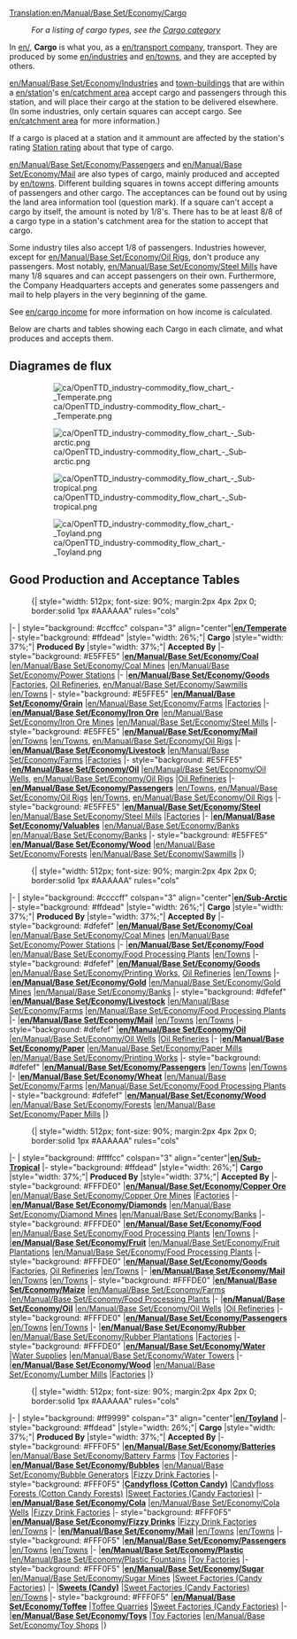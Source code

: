 [[Translation:en/Manual/Base Set/Economy/Cargo]]
{{ca/Traducció|Cargo|25}}
{{ca/Taula de contingut}}
:''For a listing of cargo types, see the [[:Category:en/Cargo|Cargo category]]''

In [[en/]], '''Cargo''' is what you, as a [[en/transport company]], transport. They are produced by some [[en/industries]] and [[en/towns]], and they are accepted by others. 

[[en/Manual/Base Set/Economy/Industries]] and [[en/Town|town-buildings]] that are within a [[en/station]]'s [[en/catchment area]] accept cargo and passengers through this station, and will place their cargo at the station to be delivered elsewhere. (In some industries, only certain squares can accept cargo. See [[en/catchment area]] for more information.)

If a cargo is placed at a station and it ammount are affected by the station's rating [[en/Manual/Game mechanics#Station rating|Station rating]] about that type of cargo.

[[en/Manual/Base Set/Economy/Passengers]] and [[en/Manual/Base Set/Economy/Mail]] are also types of cargo, mainly produced and accepted by [[en/town]]s. Different building squares in towns accept differing amounts of passengers and other cargo. The acceptances can be found out by using the land area information tool (question mark). If a square can't accept a cargo by itself, the amount is noted by 1/8's. There has to be at least 8/8 of a cargo type in a station's catchment area for the station to accept that cargo.

Some industry tiles also accept 1/8 of passengers. Industries however, except for [[en/Manual/Base Set/Economy/Oil Rig]]s, don't produce any passengers. Most notably, [[en/Manual/Base Set/Economy/Steel Mill]]s have many 1/8 squares and can accept passengers on their own. Furthermore, the Company Headquarters accepts and generates some passengers and mail to help players in the very beginning of the game.

See [[en/cargo income]] for more information on how income is calculated.

Below are charts and tables showing each Cargo in each climate, and what produces and accepts them.

==Diagrames de flux==
:[[File:ca/OpenTTD industry-commodity flow chart - Temperate.png|border]]

:[[File:ca/OpenTTD industry-commodity flow chart - Sub-arctic.png|border]]

:[[File:ca/OpenTTD industry-commodity flow chart - Sub-tropical.png|border]]

:[[File:ca/OpenTTD industry-commodity flow chart - Toyland.png|border]]

==Good Production and Acceptance Tables==

:{| {{en/Wikitable}} style="width: 512px; font-size: 90%; margin:2px 4px 2px 0; border:solid 1px #AAAAAA" rules="cols"
|- 
| style="background: #ccffcc" colspan="3" align="center"|'''[[en/Temperate]]'''
|- style="background: #ffdead"
|style="width: 26%;"| '''Cargo'''
|style="width: 37%;"| '''Produced By'''
|style="width: 37%;"| '''Accepted By'''
|- style="background: #E5FFE5"
|'''[[en/Manual/Base Set/Economy/Coal]]'''
|[[en/Manual/Base Set/Economy/Coal Mine]]s
|[[en/Manual/Base Set/Economy/Power Station]]s
|-
|'''[[en/Manual/Base Set/Economy/Goods]]'''
|[[en/Manual/Base Set/Economy/Factory|Factories]], [[en/Manual/Base Set/Economy/Oil Refinery|Oil Refineries]], [[en/Manual/Base Set/Economy/Sawmill]]s
|[[en/Town]]s
|- style="background: #E5FFE5"
|'''[[en/Manual/Base Set/Economy/Grain]]'''
|[[en/Manual/Base Set/Economy/Farm]]s
|[[en/Manual/Base Set/Economy/Factory|Factories]]
|-
|'''[[en/Manual/Base Set/Economy/Iron Ore]]'''
|[[en/Manual/Base Set/Economy/Iron Ore Mine]]s
|[[en/Manual/Base Set/Economy/Steel Mill]]s
|- style="background: #E5FFE5"
|'''[[en/Manual/Base Set/Economy/Mail]]'''
|[[en/Town]]s
|[[en/Town]]s, [[en/Manual/Base Set/Economy/Oil Rig]]s
|-
|'''[[en/Manual/Base Set/Economy/Livestock]]'''
|[[en/Manual/Base Set/Economy/Farm]]s
|[[en/Manual/Base Set/Economy/Factory|Factories]]
|- style="background: #E5FFE5"
|'''[[en/Manual/Base Set/Economy/Oil]]'''
|[[en/Manual/Base Set/Economy/Oil Wells]], [[en/Manual/Base Set/Economy/Oil Rig]]s
|[[en/Manual/Base Set/Economy/Oil Refinery|Oil Refineries]]
|-
|'''[[en/Manual/Base Set/Economy/Passengers]]'''
|[[en/Town]]s, [[en/Manual/Base Set/Economy/Oil Rig]]s
|[[en/Town]]s, [[en/Manual/Base Set/Economy/Oil Rig]]s
|- style="background: #E5FFE5"
|'''[[en/Manual/Base Set/Economy/Steel]]'''
|[[en/Manual/Base Set/Economy/Steel Mill]]s
|[[en/Manual/Base Set/Economy/Factory|Factories]]
|-
|'''[[en/Manual/Base Set/Economy/Valuables]]'''
|[[en/Manual/Base Set/Economy/Bank]]s
|[[en/Manual/Base Set/Economy/Bank]]s
|- style="background: #E5FFE5"
|'''[[en/Manual/Base Set/Economy/Wood]]'''
|[[en/Manual/Base Set/Economy/Forest]]s
|[[en/Manual/Base Set/Economy/Sawmill]]s
|}

:{| {{en/Wikitable}} style="width: 512px; font-size: 90%; margin:2px 4px 2px 0; border:solid 1px #AAAAAA" rules="cols"
|- 
| style="background: #ccccff" colspan="3" align="center"|'''[[en/Sub-Arctic]]'''
|- style="background: #ffdead"
|style="width: 26%;"| '''Cargo'''
|style="width: 37%;"| '''Produced By'''
|style="width: 37%;"| '''Accepted By'''
|- style="background: #dfefef"
|'''[[en/Manual/Base Set/Economy/Coal]]'''
|[[en/Manual/Base Set/Economy/Coal Mine]]s
|[[en/Manual/Base Set/Economy/Power Station]]s
|-
|'''[[en/Manual/Base Set/Economy/Food]]'''
|[[en/Manual/Base Set/Economy/Food Processing Plant]]s
|[[en/Town]]s
|- style="background: #dfefef"
|'''[[en/Manual/Base Set/Economy/Goods]]'''
|[[en/Manual/Base Set/Economy/Printing Works]], [[en/Manual/Base Set/Economy/Oil Refinery|Oil Refineries]]
|[[en/Town]]s
|-
|'''[[en/Manual/Base Set/Economy/Gold]]'''
|[[en/Manual/Base Set/Economy/Gold Mine]]s
|[[en/Manual/Base Set/Economy/Bank]]s
|- style="background: #dfefef"
|'''[[en/Manual/Base Set/Economy/Livestock]]'''
|[[en/Manual/Base Set/Economy/Farm]]s
|[[en/Manual/Base Set/Economy/Food Processing Plant]]s
|-
|'''[[en/Manual/Base Set/Economy/Mail]]'''
|[[en/Town]]s
|[[en/Town]]s
|- style="background: #dfefef"
|'''[[en/Manual/Base Set/Economy/Oil]]'''
|[[en/Manual/Base Set/Economy/Oil Wells]]
|[[en/Manual/Base Set/Economy/Oil Refinery|Oil Refineries]]
|-
|'''[[en/Manual/Base Set/Economy/Paper]]'''
|[[en/Manual/Base Set/Economy/Paper Mill]]s
|[[en/Manual/Base Set/Economy/Printing Works]]
|- style="background: #dfefef"
|'''[[en/Manual/Base Set/Economy/Passengers]]'''
|[[en/Town]]s
|[[en/Town]]s
|-
|'''[[en/Manual/Base Set/Economy/Wheat]]'''
|[[en/Manual/Base Set/Economy/Farm]]s
|[[en/Manual/Base Set/Economy/Food Processing Plant]]s
|- style="background: #dfefef"
|'''[[en/Manual/Base Set/Economy/Wood]]'''
|[[en/Manual/Base Set/Economy/Forest]]s
|[[en/Manual/Base Set/Economy/Paper Mill]]s
|}

:{| {{en/Wikitable}} style="width: 512px; font-size: 90%; margin:2px 4px 2px 0; border:solid 1px #AAAAAA" rules="cols"
|- 
| style="background: #ffffcc" colspan="3" align="center"|'''[[en/Sub-Tropical]]'''
|- style="background: #ffdead"
|style="width: 26%;"| '''Cargo'''
|style="width: 37%;"| '''Produced By'''
|style="width: 37%;"| '''Accepted By'''
|- style="background: #FFFDE0"
|'''[[en/Manual/Base Set/Economy/Copper Ore]]'''
|[[en/Manual/Base Set/Economy/Copper Ore Mine]]s
|[[en/Manual/Base Set/Economy/Factory|Factories]]
|-
|'''[[en/Manual/Base Set/Economy/Diamonds]]'''
|[[en/Manual/Base Set/Economy/Diamond Mine]]s
|[[en/Manual/Base Set/Economy/Bank]]s
|- style="background: #FFFDE0"
|'''[[en/Manual/Base Set/Economy/Food]]'''
|[[en/Manual/Base Set/Economy/Food Processing Plant]]s
|[[en/Town]]s
|-
|'''[[en/Manual/Base Set/Economy/Fruit]]'''
|[[en/Manual/Base Set/Economy/Fruit Plantation]]s
|[[en/Manual/Base Set/Economy/Food Processing Plant]]s
|- style="background: #FFFDE0"
|'''[[en/Manual/Base Set/Economy/Goods]]'''
|[[en/Manual/Base Set/Economy/Factory|Factories]], [[en/Manual/Base Set/Economy/Oil Refinery|Oil Refineries]]
|[[en/Town]]s
|-
|'''[[en/Manual/Base Set/Economy/Mail]]'''
|[[en/Town]]s
|[[en/Town]]s
|- style="background: #FFFDE0"
|'''[[en/Manual/Base Set/Economy/Maize]]'''
|[[en/Manual/Base Set/Economy/Farm]]s
|[[en/Manual/Base Set/Economy/Food Processing Plant]]s
|-
|'''[[en/Manual/Base Set/Economy/Oil]]'''
|[[en/Manual/Base Set/Economy/Oil Wells]]
|[[en/Manual/Base Set/Economy/Oil Refinery|Oil Refineries]]
|- style="background: #FFFDE0"
|'''[[en/Manual/Base Set/Economy/Passengers]]'''
|[[en/Town]]s
|[[en/Town]]s
|-
|'''[[en/Manual/Base Set/Economy/Rubber]]'''
|[[en/Manual/Base Set/Economy/Rubber Plantation]]s
|[[en/Manual/Base Set/Economy/Factory|Factories]]
|- style="background: #FFFDE0"
|'''[[en/Manual/Base Set/Economy/Water]]'''
|[[en/Manual/Base Set/Economy/Water Supply|Water Supplies]]
|[[en/Manual/Base Set/Economy/Water Tower]]s
|-
|'''[[en/Manual/Base Set/Economy/Wood]]'''
|[[en/Manual/Base Set/Economy/Lumber Mill]]s
|[[en/Manual/Base Set/Economy/Factory|Factories]]
|}

:{| {{en/Wikitable}} style="width: 512px; font-size: 90%; margin:2px 4px 2px 0; border:solid 1px #AAAAAA" rules="cols"
|- 
| style="background: #ff9999" colspan="3" align="center"|'''[[en/Toyland]]'''
|- style="background: #ffdead"
|style="width: 26%;"| '''Cargo'''
|style="width: 37%;"| '''Produced By'''
|style="width: 37%;"| '''Accepted By'''
|- style="background: #FFF0F5"
|'''[[en/Manual/Base Set/Economy/Batteries]]'''
|[[en/Manual/Base Set/Economy/Battery Farm]]s
|[[en/Manual/Base Set/Economy/Toy Factory|Toy Factories]]
|-
|'''[[en/Manual/Base Set/Economy/Bubbles]]'''
|[[en/Manual/Base Set/Economy/Bubble Generator]]s
|[[en/Manual/Base Set/Economy/Fizzy Drink Factory|Fizzy Drink Factories]]
|- style="background: #FFF0F5"
|'''[[en/Manual/Base Set/Economy/Candyfloss|Candyfloss (Cotton Candy)]]''' 
|[[en/Manual/Base Set/Economy/Candyfloss Forest|Candyfloss Forests (Cotton Candy Forests)]]
|[[en/Manual/Base Set/Economy/Sweet Factory|Sweet Factories (Candy Factories)]]
|-
|'''[[en/Manual/Base Set/Economy/Cola]]'''
|[[en/Manual/Base Set/Economy/Cola Wells]]
|[[en/Manual/Base Set/Economy/Fizzy Drink Factory|Fizzy Drink Factories]]
|- style="background: #FFF0F5"
|'''[[en/Manual/Base Set/Economy/Fizzy Drinks]]'''
|[[en/Manual/Base Set/Economy/Fizzy Drink Factory|Fizzy Drink Factories]]
|[[en/Town]]s
|-
|'''[[en/Manual/Base Set/Economy/Mail]]'''
|[[en/Town]]s
|[[en/Town]]s
|- style="background: #FFF0F5"
|'''[[en/Manual/Base Set/Economy/Passengers]]'''
|[[en/Town]]s
|[[en/Town]]s
|-
|'''[[en/Manual/Base Set/Economy/Plastic]]'''
|[[en/Manual/Base Set/Economy/Plastic Fountains]]
|[[en/Manual/Base Set/Economy/Toy Factory|Toy Factories]]
|- style="background: #FFF0F5"
|'''[[en/Manual/Base Set/Economy/Sugar]]'''
|[[en/Manual/Base Set/Economy/Sugar Mine]]s
|[[en/Manual/Base Set/Economy/Sweet Factory|Sweet Factories (Candy Factories)]]
|-
|'''[[en/Manual/Base Set/Economy/Sweets|Sweets (Candy)]]'''
|[[en/Manual/Base Set/Economy/Sweet Factory|Sweet Factories (Candy Factories)]]
|[[en/Town]]s
|- style="background: #FFF0F5"
|'''[[en/Manual/Base Set/Economy/Toffee]]'''
|[[en/Manual/Base Set/Economy/Toffee Quarry|Toffee Quarries]]
|[[en/Manual/Base Set/Economy/Sweet Factory|Sweet Factories (Candy Factories)]]
|-
|'''[[en/Manual/Base Set/Economy/Toys]]'''
|[[en/Manual/Base Set/Economy/Toy Factory|Toy Factories]]
|[[en/Manual/Base Set/Economy/Toy Shop]]s
|}